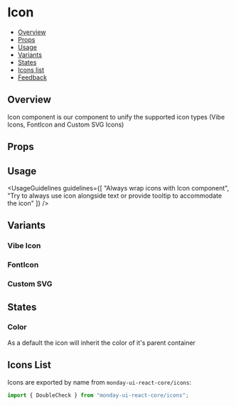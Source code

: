 
<Meta of={IconStories} />

# Icon

- [Overview](#overview)
- [Props](#props)
- [Usage](#usage)
- [Variants](#variants)
- [States](#states)
- [Icons list](#icons-list)
- [Feedback](#feedback)

## Overview

Icon component is our component to unify the supported icon types (Vibe Icons, FontIcon and Custom SVG Icons)

<Canvas>
  <Story of={IconStories.Overview} />
</Canvas>

## Props

<ArgsTable story="Overview" />

## Usage

<UsageGuidelines
  guidelines={[
    "Always wrap icons with Icon component",
    "Try to always use icon alongside text or provide tooltip to accommodate the icon"
  ]}
/>

## Variants

### Vibe Icon

<Canvas>
  <Story of={IconStories.VibeIcon} />
</Canvas>

### FontIcon

<Canvas>
  <Story of={IconStories.FontIcon} />
</Canvas>

### Custom SVG

<Canvas>
  <Story of={IconStories.CustomSvg} />
</Canvas>

## States

### Color

As a default the icon will inherit the color of it's parent container

<Canvas>
  <Story of={IconStories.Color} />
</Canvas>

## Icons List

Icons are exported by name from `monday-ui-react-core/icons`:

```javascript
import { DoubleCheck } from "monday-ui-react-core/icons";
```

<Canvas>
  <Story of={IconStories.IconsListStory} />
</Canvas>
